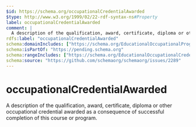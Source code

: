 ```yaml
---
$id: https://schema.org/occupationalCredentialAwarded
$type: http://www.w3.org/1999/02/22-rdf-syntax-ns#Property
label: occupationalCredentialAwarded
comment: |
  A description of the qualification, award, certificate, diploma or other occupational credential awarded as a consequence of successful completion of this course or program.
rdfs:label: "occupationalCredentialAwarded"
schema:domainIncludes: ["https://schema.org/EducationalOccupationalProgram","https://schema.org/Course"]
schema:isPartOf: "https://pending.schema.org"
schema:rangeIncludes: ["https://schema.org/EducationalOccupationalCredential","https://schema.org/Text","https://schema.org/URL"]
schema:source: "https://github.com/schemaorg/schemaorg/issues/2289"
---
```


# occupationalCredentialAwarded

A description of the qualification, award, certificate, diploma or other occupational credential awarded as a consequence of successful completion of this course or program.

